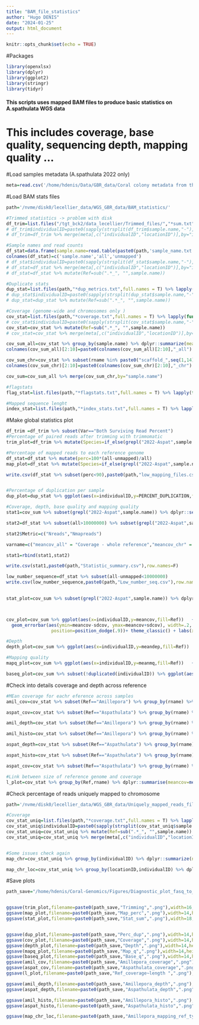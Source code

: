 ```yaml
---
title: "BAM_file_statistics"
author: "Hugo DENIS"
date: "2024-01-25"
output: html_document
---
```


```r
knitr::opts_chunk$set(echo = TRUE)
```

#Packages
```r
library(openxlsx)
library(dplyr)
library(ggplot2)
library(stringr)
library(tidyr)
```

#### This scripts uses mapped BAM files to produce basic statistics on A.spathulata WGS data ####   
# This includes coverage, base quality, sequencing depth, mapping quality ...

#Load samples metadata (A.spathulata 2022 only)
```r
meta=read.csv('/home/hdenis/Data/GBR_data/Coral colony metadata from the ECT1_RRAP_Aspathulata_2022.csv')
```

#Load BAM stats files  
```r
path='/nvme/disk0/lecellier_data/WGS_GBR_data/BAM_statistics/'

#Trimmed statistics -> problem with disk 
df_trim=list.files("/tgt_bck2/data_lecellier/Trimmed_files/","*sum.txt",full.names = T) %>% lapply(function(x)read.table(x,sep=":",col.names=c("Var","Value"),colClasses = c("character","numeric")) %>% mutate(sample.name=sub("_sum.*", "",basename(x)))) %>% bind_rows %>% mutate(Value=as.numeric(str_remove(str_replace(Value,",",".")," ")))
# df_trim$individualID=paste0(sapply(strsplit(df_trim$sample.name,"-"),"[[",4),"_",sub("_.*", "",sub(".*-","",df_trim$sample.name)))
# df_trim=df_trim %>% merge(meta[,c("individualID","locationID")],by="individualID")

#Sample names and read counts
df_stat=data.frame(sample.name=read.table(paste0(path,'sample_name.txt'))[1],all=read.table(paste0(path,'allCounts.txt'))[1],unmapped=read.table(paste0(path,'unmappedCounts.txt'))[1])
colnames(df_stat)=c('sample.name','all','unmapped')
# df_stat$individualID=paste0(sapply(strsplit(df_stat$sample.name,"-"),"[[",4),"_",sub("_.*", "",sub(".*-","",df_stat$sample.name)))
# df_stat=df_stat %>% merge(meta[,c("individualID","locationID")],by="individualID",all.x=T)
# df_stat=df_stat %>% mutate(Ref=sub(".*_", "",sample.name))

#Duplicate stats
dup_stat=list.files(path,"*dup_metrics.txt",full.names = T) %>% lapply(function(x)read.table(x,skip=6,nrows=1,header=T) %>% mutate(sample.name=sub("_marked.*", "",basename(x)))) %>% bind_rows
# dup_stat$individualID=paste0(sapply(strsplit(dup_stat$sample.name,"-"),"[[",4),"_",sub("_.*", "",sub(".*-","",dup_stat$sample.name)))
# dup_stat=dup_stat %>% mutate(Ref=sub(".*_", "",sample.name))

#Coverage (genome-wide and chromosomes only )
cov_stat=list.files(path,"*coverage.txt",full.names = T) %>% lapply(function(x)read.table(x,header=T,comment.char="",col.names=c('rname',"startpos","endpos","numreads","covbases","coverage","meandepth","meanbaseq","meanmapq"),colClasses = c("character",rep("numeric",8))) %>% mutate(sample.name=sub("-coverage.*", "",basename(x)))) %>% bind_rows
# cov_stat$individualID=paste0(sapply(strsplit(cov_stat$sample.name,"-"),"[[",4),"_",sub("_.*", "",sub(".*-","",cov_stat$sample.name)))
cov_stat=cov_stat %>% mutate(Ref=sub(".*_", "",sample.name))
# cov_stat=cov_stat %>% merge(meta[,c("individualID","locationID")],by="individualID",all.x=T)

cov_sum_all=cov_stat %>% group_by(sample.name) %>% dplyr::summarize(meancov=mean(coverage),sdcov=sd(coverage),meandep=mean(meandepth),sddep=sd(meandepth),meanbq=mean(meanbaseq),sdbq=sd(meanbaseq),meanmq=mean(meanmapq),sdmq=sd(meanmapq),nreads=sum(numreads))
colnames(cov_sum_all)[2:10]=paste0(colnames(cov_sum_all)[2:10],"_all")

cov_sum_chr=cov_stat %>% subset(rname %in% paste0("scaffold_",seq(1,14))) %>% group_by(sample.name) %>% dplyr::summarize(meancov=mean(coverage),sdcov=sd(coverage),meandep=mean(meandepth),sddep=sd(meandepth),meanbq=mean(meanbaseq),sdbq=sd(meanbaseq),meanmq=mean(meanmapq),sdmq=sd(meanmapq),nreads=sum(numreads))
colnames(cov_sum_chr)[2:10]=paste0(colnames(cov_sum_chr)[2:10],"_chr")

cov_sum=cov_sum_all %>% merge(cov_sum_chr,by="sample.name")

#flagstats
flag_stat=list.files(path,"*flagstats.txt",full.names = T) %>% lapply(function(x)read.table(x,header=F,sep="\t",col.names=c('value',NA,'metric'),colClasses = c("character",NA,"character"))[,c(1,3)]  %>% mutate(sample.name=sub("-flag.*", "",basename(x)))) %>% bind_rows

#Mapped sequence lenght  
index_stat=list.files(path,"*index_stats.txt",full.names = T) %>% lapply(function(x)read.table(x,col.names=c('Ref_name','Seq_length','Mapped_segment','Unmapped_segment'),colClasses =c("character","numeric","numeric","numeric")) %>% mutate(sample.name=sub("-index.*", "",basename(x)))) %>% bind_rows
```

#Make global statistics plot 
```r
df_trim =df_trim %>% subset(Var=="Both Surviving Read Percent")
#Percentage of paired reads after trimming with trimmomatic
trim_plot=df_trim %>% mutate(Species=if_else(grepl("2022-Aspat",sample.name),"Aspat",if_else(grepl("2022-Amil",sample.name),"Amil",if_else(grepl("2022-Ahya",sample.name),"Ahya","Unknown")))) %>% ggplot(aes(x=sample.name,y=100-Value,colour=Species,fill=Species)) + geom_col(position='dodge2') + theme_classic() + labs(x='Sample',y='% Paired reads dropped after trimming') + theme(axis.text.x = element_text(angle=45,vjust = 1, hjust = 1)) + theme(axis.text.x = element_blank(),axis.text.y = element_text(size=20),axis.title.y = element_text(size=23),axis.title.y.right=element_text(margin=margin(t=0,r=0,b=0,l=10),size=23),axis.title.x = element_text(size=23),legend.text=element_text(size=20),legend.title=element_text(size=20),panel.background =element_rect(fill="white"),plot.margin=margin(t=8,r=4,b=10,l=4,unit="pt"),title=element_text(size=21),panel.border=element_rect(colour="black",fill=NA,size=0.5),legend.key.width = unit(5,"mm"),legend.key.height=unit(15,"mm")) +scale_y_continuous(expand=c(0,0),limits = c(0,15)) + annotate(geom="text",x=df_trim$sample.name[df_trim$Value==min(df_trim$Value)],y=14.7,label=df_trim$sample.name[df_trim$Value==min(df_trim$Value)],size=6) + geom_hline(yintercept =100-median(df_trim$Value),size=2,linetype="dashed",colour="#C60012")

#Percentage of mapped reads to each reference genome 
df_stat=df_stat %>% mutate(perc=100*(all-unmapped)/all)
map_plot=df_stat %>% mutate(Species=if_else(grepl("2022-Aspat",sample.name),"Aspat",if_else(grepl("2022-Amil",sample.name),"Amil",if_else(grepl("2022-Ahya",sample.name),"Ahya","Unknown")))) %>% ggplot(aes(x=sample.name,y=perc,fill=Species,colour=Species)) + geom_col(position='dodge2') + theme_classic() + labs(x='Sample',y='% Mapped reads') + theme(axis.text.x = element_blank(),axis.text.y = element_text(size=20),axis.title.y = element_text(size=23),axis.title.x = element_text(size=23),legend.text=element_text(size=20),legend.title=element_text(size=20),panel.background =element_rect(fill="white"),plot.margin=margin(t=8,r=4,b=10,l=4,unit="pt"),title=element_text(size=21),panel.border=element_rect(colour="black",fill=NA,size=0.5),legend.key.width = unit(5,"mm"),legend.key.height=unit(15,"mm"))+scale_y_continuous(expand=c(0,0)) +coord_cartesian(ylim=c(90,100)) + geom_hline(yintercept =median(df_stat$perc),size=2,linetype="dashed",colour="#C60012")

write.csv(df_stat %>% subset(perc<90),paste0(path,"low_mapping_files.csv"),row.names=F)


#Percentage of duplication per sample 
dup_plot=dup_stat %>% ggplot(aes(x=individualID,y=PERCENT_DUPLICATION,fill=Ref)) + geom_col(colour='black',position='dodge2') + theme_classic() + labs(x='Sample',y='% Duplicated reads',fill='Ref genome') + theme(axis.text.x = element_text(angle=45,vjust = 1, hjust = 1))

#Coverage, depth, base quality and mapping quality 
stat1=cov_sum %>% subset(grepl("2022-Aspat",sample.name)) %>% dplyr::select(sample.name,meancov_all,meancov_chr,meandep_all,meandep_chr,meanbq_all,meanbq_chr,meanmq_all,meanmq_chr) %>% gather(meancov_all:meanmq_chr,key="Metric",value="Value") %>% group_by(Metric) %>% dplyr::summarise(median=median(Value),sd=sd(Value),min=min(Value),max=max(Value))

stat2=df_stat %>% subset(all>10000000) %>% subset(grepl("2022-Aspat",sample.name)) %>% mutate(mapped=all-unmapped) %>% gather(c(all,mapped),key="Metric",value="Value") %>% group_by(Metric) %>% dplyr::summarise(median=median(Value),sd=sd(Value),min=min(Value),max=max(Value))

stat2$Metric=c("Nreads","Nmapreads")

varname=c("meancov_all" = "Coverage - whole reference","meancov_chr" = "Coverage - chromosomes","meandep_all" = "Depth - whole reference","meandep_chr" = "Depth - chromosomes","meanbq_all" = "Base quality - whole reference","meanbq_chr" = "Base quality - chromosomes","meanmq_all" = "Mapping quality - whole reference","meanmq_chr" = "Mapping quality - chromosomes")

stat1=rbind(stat1,stat2)

write.csv(stat1,paste0(path,"Statistic_summary.csv"),row.names=F)

low_number_sequence=df_stat %>% subset(all-unmapped<10000000)
write.csv(low_number_sequence,paste0(path,"Low_number_seq.csv"),row.names=F)
  

stat_plot=cov_sum %>% subset(grepl("2022-Aspat",sample.name)) %>% dplyr::select(sample.name,meancov_all,meandep_all,meanbq_all,meanmq_all,meancov_chr,meandep_chr,meanbq_chr,meanmq_chr) %>% gather(meancov_all:meanmq_chr,key="Metric",value="Value")%>% ggplot(aes(x=Value)) + geom_histogram(colour="black",fill="white") + theme_classic()+ theme(axis.text.x = element_text(size=15),axis.text.y = element_text(size=15),axis.title.y = element_text(size=23),axis.title.x = element_text(size=23),legend.text=element_text(size=20),legend.title=element_text(size=20),panel.background =element_rect(fill="white"),plot.margin=margin(t=8,r=4,b=10,l=4,unit="pt"),title=element_text(size=21),panel.border=element_rect(colour="black",fill=NA,size=0.5),legend.key.width = unit(5,"mm"),legend.key.height=unit(15,"mm")) + geom_vline(data=median_stat,aes(xintercept =median),size=1,linetype="dashed",colour="#C60012") + geom_text(data=median_stat,aes(x =median,y=300,label=as.character(round(median,1)),hjust=-0.1),size=5,colour="#C60012")+scale_y_continuous(expand=c(0,0))+ facet_wrap(~Metric,scales="free_x",nrow=2,labeller=as_labeller(varname),dir="v",strip.position = "bottom") + theme(strip.background = element_blank(),strip.placement = "outside",strip.text = element_text(size=18)) + labs(x=NULL,y="# samples") + scale_x_continuous(labels=function(x) sprintf("%.1f",x))



cov_plot=cov_sum %>% ggplot(aes(x=individualID,y=meancov,fill=Ref))   + geom_col(colour='black',position='dodge2') +
  geom_errorbar(aes(ymin=meancov-sdcov, ymax=meancov+sdcov), width=.2,
                 position=position_dodge(.9))+ theme_classic() + labs(x='Sample',y='% Coverage all reference ',fill='Ref genome') + theme(axis.text.x = element_text(angle=45,vjust = 1, hjust = 1))

#Depth
depth_plot=cov_sum %>% ggplot(aes(x=individualID,y=meandep,fill=Ref))   + geom_col(colour='black',position='dodge2')+ theme_classic() + labs(x='Sample',y='Average depth across refernce chr/contigs',fill='Ref genome') + theme(axis.text.x = element_text(angle=45,vjust = 1, hjust = 1))

#Mapping quality
mapq_plot=cov_sum %>% ggplot(aes(x=individualID,y=meanmq,fill=Ref))   + geom_col(colour='black',position='dodge2')+ theme_classic() + labs(x='Sample',y='Mapping quality ',fill='Ref genome') + theme(axis.text.x = element_text(angle=45,vjust = 1, hjust = 1))

baseq_plot=cov_sum %>% subset(!duplicated(individualID)) %>% ggplot(aes(x=meanbq))   + geom_histogram(colour='black',binwidth = 0.2,fill="white")+ theme_classic() + labs(x='Base quality',y=' N samples') + theme(axis.text.x = element_text(angle=45,vjust = 1, hjust = 1)) + xlim(10,40)

```

#Check into details coverage and depth across reference 
```r
#MEan coverage for eachr eference across samples 
amil_cov=cov_stat %>% subset(Ref=="Amillepora") %>% group_by(rname) %>% dplyr::summarise(meancov=mean(coverage)) %>% mutate(Ref_type=if_else(str_detect(rname,"CM"),"Chromosome","Contig")) %>% ggplot(aes(x=rname,y=meancov,fill=Ref_type,colour=Ref_type))   + geom_col()+ theme_classic() + labs(x='Reference contig / chr',y='Mean coverage across samples',fill="Reference type") + theme(axis.text.x = element_blank(),axis.ticks.x = element_blank()) + guides(color=FALSE)

aspat_cov=cov_stat %>% subset(Ref=="Aspathulata") %>% group_by(rname) %>% dplyr::summarise(meancov=mean(coverage)) %>% mutate(Ref_type=if_else(str_detect(rname,"CM"),"Chromosome","Contig")) %>% ggplot(aes(x=rname,y=meancov,fill=Ref_type,colour=Ref_type))   + geom_col()+ theme_classic() + labs(x='Reference contig / chr',y='Mean coverage across samples',fill="Reference type") + theme(axis.text.x = element_blank(),axis.ticks.x = element_blank()) + guides(color=FALSE)

amil_depth=cov_stat %>% subset(Ref=="Amillepora") %>% group_by(rname) %>% dplyr::summarise(meandepth=mean(meandepth)) %>% mutate(Ref_type=if_else(str_detect(rname,"CM"),"Chromosome","Contig")) %>% ggplot(aes(x=rname,y=meandepth,fill=Ref_type,colour=Ref_type))   + geom_col()+ theme_classic() + labs(x='Reference contig / chr',y='Mean depth across samples',fill="Reference type") + theme(axis.text.x = element_blank(),axis.ticks.x = element_blank()) + guides(color=FALSE) + scale_y_continuous(limits=c(0,20))

amil_histo=cov_stat %>% subset(Ref=="Amillepora") %>% group_by(rname) %>% dplyr::summarise(meandepth=mean(meandepth)) %>% ggplot(aes(x=meandepth))   + geom_histogram(binwidth=10)+ theme_classic() + labs(x='Mean depth across samples',y='N contigs/chr') + guides(color=FALSE)

aspat_depth=cov_stat %>% subset(Ref=="Aspathulata") %>% group_by(rname) %>% dplyr::summarise(meandepth=mean(meandepth)) %>% mutate(Ref_type=if_else(str_detect(rname,"CM"),"Chromosome","Contig")) %>% ggplot(aes(x=rname,y=meandepth,fill=Ref_type,colour=Ref_type))   + geom_col()+ theme_classic() + labs(x='Reference contig / chr',y='Mean depth across samples',fill="Reference type") + theme(axis.text.x = element_blank(),axis.ticks.x = element_blank()) + guides(color=FALSE) + scale_y_continuous(limits=c(0,20))

aspat_histo=cov_stat %>% subset(Ref=="Aspathulata") %>% group_by(rname) %>% dplyr::summarise(meandepth=mean(meandepth)) %>% ggplot(aes(x=meandepth))   + geom_histogram(binwidth=1)+ theme_classic() + labs(x='Mean depth across samples',y='N contigs/chr') + guides(color=FALSE)

aspat_cov=cov_stat %>% subset(Ref=="Aspathulata") %>% group_by(rname) %>% dplyr::summarise(meancov=mean(coverage)) %>% mutate(Ref_type=if_else(str_detect(rname,"CM"),"Chromosome","Contig")) %>% ggplot(aes(x=rname,y=meancov,fill=Ref_type,colour=Ref_type))   + geom_col()+ theme_classic() + labs(x='Reference contig / chr',y='Mean coverage across samples',fill="Reference type") + theme(axis.text.x = element_blank(),axis.ticks.x = element_blank()) + guides(color=FALSE)

#Link between size of reference genome and coverage
l_plot=cov_stat %>% group_by(Ref,rname) %>% dplyr::summarise(meancov=mean(coverage)) %>% merge(index_stat %>% distinct(Ref_name,.keep_all = T),by.x="rname",by.y="Ref_name") %>% ggplot(aes(x=Seq_length,y=meancov,color=Ref))   + geom_point(size=2)+ theme_classic() + labs(x='log10(Reference length)',y='Mean coverage across samples',color="Reference") + scale_x_continuous(trans='log10')

```

 #Check percentage of reads uniquely mapped to chromosome 
```r
path='/nvme/disk0/lecellier_data/WGS_GBR_data/Uniquely_mapped_reads_files/'

#Coverage 
cov_stat_uniq=list.files(path,"*coverage.txt",full.names = T) %>% lapply(function(x)read.table(x,header=T,comment.char="",col.names=c('rname',"startpos","endpos","numreads","covbases","coverage","meandepth","meanbaseq","meanmapq")) %>% mutate(sample.name=sub("-coverage.*", "",basename(x)))) %>% bind_rows
cov_stat_uniq$individualID=paste0(sapply(strsplit(cov_stat_uniq$sample.name,"-"),"[[",4),"_",sub("_.*", "",sub(".*-","",cov_stat_uniq$sample.name)))
cov_stat_uniq=cov_stat_uniq %>% mutate(Ref=sub(".*_", "",sample.name))
cov_stat_uniq=cov_stat_uniq %>% merge(meta[,c("individualID","locationID")],by="individualID",all.x=T)


#Some issues check again 
map_chr=cov_stat_uniq %>% group_by(individualID) %>% dplyr::summarize(numreads_uniq=sum(numreads),numreads_chr_uniq=sum(numreads[str_detect(rname,'CM')])) %>% merge(df_stat %>% subset(Ref=="Amillepora") %>% dplyr::select(individualID,all,unmapped),by="individualID") %>% merge(cov_stat %>% subset(Ref=="Amillepora" )%>% group_by(individualID) %>% dplyr::summarize(numreads_chr=sum(numreads[ str_detect(rname,'CM')]),numreads=sum(numreads)) %>% dplyr::select(individualID,numreads,numreads_chr),by="individualID") %>% mutate(Chr_uniq=100*numreads_chr_uniq/all,All=100*numreads/all,Chr=100*numreads_chr/all,All_uniq=100*numreads_uniq/all) %>% gather(c(All,All_uniq,Chr,Chr_uniq),key="Type",value="Percreads") %>%  ggplot(aes(x=individualID,y=Percreads,fill=Type)) + geom_col(colour='black',position='dodge2') + theme_classic() + labs(x='Sample',y='% Mapped reads',fill='Reference') + theme(axis.text.x = element_text(angle=45,vjust = 1, hjust = 1)) + coord_cartesian(ylim=c(60,100))

map_chr_loc=cov_stat_uniq %>% group_by(locationID,individualID) %>% dplyr::summarize(numreads_uniq=sum(numreads),numreads_chr_uniq=sum(numreads[str_detect(rname,'CM')])) %>% merge(df_stat %>% subset(Ref=="Amillepora") %>% dplyr::select(individualID,all,unmapped),by="individualID") %>% merge(cov_stat %>% subset(Ref=="Amillepora" )%>% group_by(individualID) %>% dplyr::summarize(numreads_chr=sum(numreads[ str_detect(rname,'CM')]),numreads=sum(numreads)) %>% dplyr::select(individualID,numreads,numreads_chr),by="individualID") %>% group_by(locationID) %>%  dplyr::summarize(Chr_uniq=mean(100*numreads_chr_uniq/all),All=mean(100*numreads/all),Chr=mean(100*numreads_chr/all),All_uniq=mean(100*numreads_uniq/all)) %>% gather(c(All,All_uniq,Chr,Chr_uniq),key="Type",value="Percreads") %>%  ggplot(aes(x=locationID,y=Percreads,fill=Type)) + geom_col(colour='black',position='dodge2') + theme_classic() + labs(x='Samples grouped by location',y='% Mapped reads',fill='Reference') + theme(axis.text.x = element_text(angle=45,vjust = 1, hjust = 1)) + coord_cartesian(ylim=c(60,100))

```


#Save plots 
```r
path_save="/home/hdenis/Coral-Genomics/Figures/Diagnostic_plot_fasq_to_variant/"


ggsave(trim_plot,filename=paste0(path_save,"Trimming",".png"),width=16,height=10,dpi=320)
ggsave(map_plot,filename=paste0(path_save,"Map_perc",".png"),width=14,height=10,dpi=320)
ggsave(stat_plot,filename=paste0(path_save,"Stat_sum",".png"),width=18,height=10,dpi=320)


ggsave(dup_plot,filename=paste0(path_save,"Perc_dup",".png"),width=14,height=10,dpi=320)
ggsave(cov_plot,filename=paste0(path_save,"Coverage",".png"),width=14,height=10,dpi=320)
ggsave(depth_plot,filename=paste0(path_save,"Depth",".png"),width=14,height=10,dpi=320)
ggsave(mapq_plot,filename=paste0(path_save,"Map_q",".png"),width=14,height=10,dpi=320)
ggsave(baseq_plot,filename=paste0(path_save,"Base_q",".png"),width=14,height=10,dpi=320)
ggsave(amil_cov,filename=paste0(path_save,"Amillepora_coverage",".png"),width=14,height=10,dpi=320)
ggsave(aspat_cov,filename=paste0(path_save,"Aspathulata_coverage",".png"),width=14,height=10,dpi=320)
ggsave(l_plot,filename=paste0(path_save,"Ref_coverage~length ",".png"),width=14,height=10,dpi=320)

ggsave(amil_depth,filename=paste0(path_save,"Amillepora_depth",".png"),width=14,height=10,dpi=320)
ggsave(aspat_depth,filename=paste0(path_save,"Aspathulata_depth",".png"),width=14,height=10,dpi=320)

ggsave(amil_histo,filename=paste0(path_save,"Amillepora_histo",".png"),width=14,height=10,dpi=320)
ggsave(aspat_histo,filename=paste0(path_save,"Aspathulata_histo",".png"),width=14,height=10,dpi=320)

ggsave(map_chr_loc,filename=paste0(path_save,"Amillepora_mapping_ref_type",".png"),width=14,height=10,dpi=320)
```


